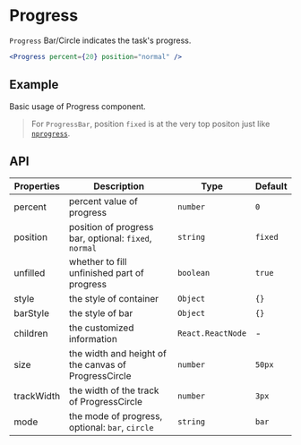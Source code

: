 # Progress

`Progress` Bar/Circle indicates the task's progress.

```jsx
<Progress percent={20} position="normal" />
```

## Example

Basic usage of Progress component.

> For `ProgressBar`, position `fixed` is at the very top positon just like [`nprogress`](https://www.npmjs.com/package/nprogress).

<Demo src="./demo/Example.tsx" />

## API

Properties | Description | Type | Default
-----------|------------|------|--------
| percent | percent value of progress | `number` | `0` |
| position | position of progress bar, optional: `fixed`, `normal` | `string` | `fixed` |
| unfilled | whether to fill unfinished part of progress | `boolean` | `true` |
| style | the style of container | `Object` | `{}` |
| barStyle | the style of bar | `Object` | `{}` |
| children | the customized information | `React.ReactNode` | - |
| size | the width and height of the canvas of ProgressCircle | `number` | `50px` |
| trackWidth | the width of the track of ProgressCircle | `number` | `3px` |
| mode | the mode of progress, optional: `bar`, `circle` | `string` | `bar` |
